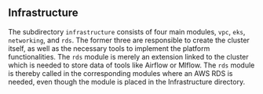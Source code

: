 ## Infrastructure

The subdirectory `infrastructure` consists of four main modules, `vpc`, `eks`, `networking`, and `rds`. The former three are responsible to create the cluster itself, as well as the necessary tools to implement the platform functionalities. The `rds` module is merely an extension linked to the cluster which is needed to store data of tools like Airflow or Mlflow. The `rds` module is thereby called in the corresponding modules where an AWS RDS is needed, even though the module is placed in the Infrastructure directory. 
